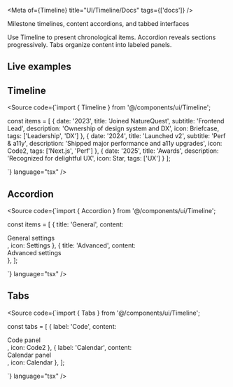 
<Meta of={Timeline} title="UI/Timeline/Docs" tags={['docs']} />

<Title>Timeline, Accordion, Tabs</Title>

<Subtitle>Milestone timelines, content accordions, and tabbed interfaces</Subtitle>

<Description>
Use Timeline to present chronological items. Accordion reveals sections progressively. Tabs organize content into labeled panels.
</Description>

## Live examples

<Canvas of={TimelineStories.Default} />
<Source of={TimelineStories.Default} />
<Canvas of={TimelineStories.Alternating} />
<Source of={TimelineStories.Alternating} />

## Timeline

<Source
  code={`import { Timeline } from '@/components/ui/Timeline';

const items = [
  { date: '2023', title: 'Joined NatureQuest', subtitle: 'Frontend Lead', description: 'Ownership of design system and DX', icon: Briefcase, tags: ['Leadership', 'DX'] },
  { date: '2024', title: 'Launched v2', subtitle: 'Perf & a11y', description: 'Shipped major performance and a11y upgrades', icon: Code2, tags: ['Next.js', 'Perf'] },
  { date: '2025', title: 'Awards', description: 'Recognized for delightful UX', icon: Star, tags: ['UX'] }
];

<Timeline items={items} alternating />`} language="tsx" />

<ArgsTable of={Timeline} />

## Accordion

<Source
  code={`import { Accordion } from '@/components/ui/Timeline';

const items = [
  { title: 'General', content: <div>General settings</div>, icon: Settings },
  { title: 'Advanced', content: <div>Advanced settings</div> },
];

<Accordion items={items} allowMultiple />`} language="tsx" />

<ArgsTable of={Accordion} />

## Tabs

<Source
  code={`import { Tabs } from '@/components/ui/Timeline';

const tabs = [
  { label: 'Code', content: <div>Code panel</div>, icon: Code2 },
  { label: 'Calendar', content: <div>Calendar panel</div>, icon: Calendar },
];

<Tabs tabs={tabs} defaultTab={0} />`} language="tsx" />

<ArgsTable of={Tabs} />

